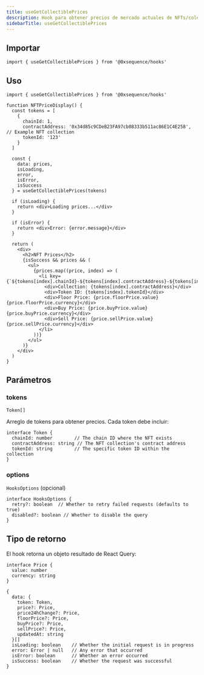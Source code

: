 ```yaml
---
title: useGetCollectiblePrices
description: Hook para obtener precios de mercado actuales de NFTs/coleccionables
sidebarTitle: useGetCollectiblePrices
---
```


## Importar

```tsx
import { useGetCollectiblePrices } from '@0xsequence/hooks'
```

## Uso

```tsx
import { useGetCollectiblePrices } from '@0xsequence/hooks'

function NFTPriceDisplay() {
  const tokens = [
    {
      chainId: 1,
      contractAddress: '0x34d85c9CDeB23FA97cb08333b511ac86E1C4E258', // Example NFT collection
      tokenId: '123'
    }
  ]
  
  const { 
    data: prices, 
    isLoading, 
    error,
    isError,
    isSuccess 
  } = useGetCollectiblePrices(tokens)
  
  if (isLoading) {
    return <div>Loading prices...</div>
  }
  
  if (isError) {
    return <div>Error: {error.message}</div>
  }
  
  return (
    <div>
      <h2>NFT Prices</h2>
      {isSuccess && prices && (
        <ul>
          {prices.map((price, index) => (
            <li key={`${tokens[index].chainId}-${tokens[index].contractAddress}-${tokens[index].tokenId}`}>
              <div>Collection: {tokens[index].contractAddress}</div>
              <div>Token ID: {tokens[index].tokenId}</div>
              <div>Floor Price: {price.floorPrice.value} {price.floorPrice.currency}</div>
              <div>Buy Price: {price.buyPrice.value} {price.buyPrice.currency}</div>
              <div>Sell Price: {price.sellPrice.value} {price.sellPrice.currency}</div>
            </li>
          ))}
        </ul>
      )}
    </div>
  )
}
```

## Parámetros

### tokens
`Token[]`

Arreglo de tokens para obtener precios. Cada token debe incluir:

```tsx
interface Token {
  chainId: number        // The chain ID where the NFT exists
  contractAddress: string // The NFT collection's contract address
  tokenId: string        // The specific token ID within the collection
}
```

### options
`HooksOptions` (opcional)

```tsx
interface HooksOptions {
  retry?: boolean  // Whether to retry failed requests (defaults to true)
  disabled?: boolean // Whether to disable the query
}
```

## Tipo de retorno
El hook retorna un objeto resultado de React Query:

```tsx
interface Price {
  value: number
  currency: string
}

{
  data: {
    token: Token,
    price?: Price,
    price24hChange?: Price,
    floorPrice?: Price,
    buyPrice?: Price,
    sellPrice?: Price,
    updatedAt: string
  }[]
  isLoading: boolean    // Whether the initial request is in progress
  error: Error | null   // Any error that occurred
  isError: boolean      // Whether an error occurred
  isSuccess: boolean    // Whether the request was successful
}
```